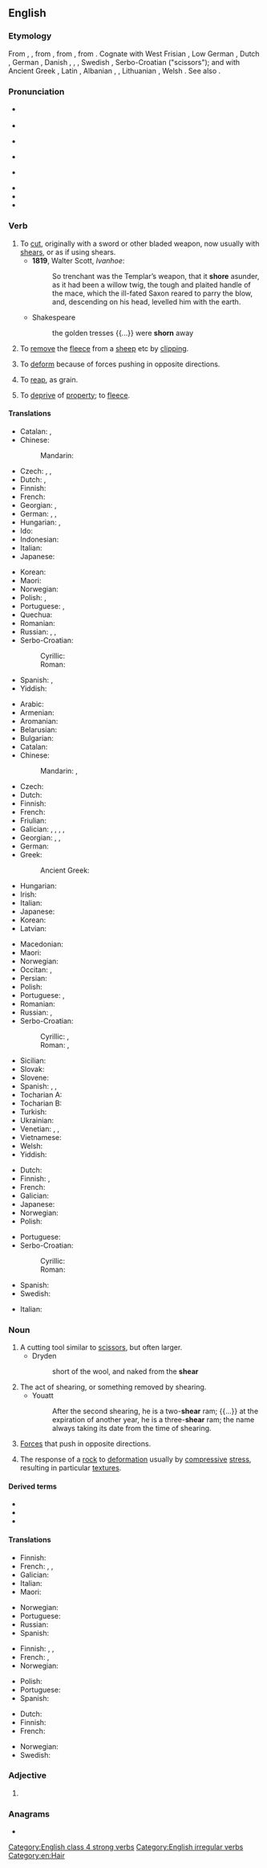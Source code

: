 {{also|Shear}}
==English==
{{wikipedia}}

===Etymology===
{{PIE root|en|(s)ker}}
From {{inh|en|enm|sheren}}, {{m|enm|scheren}}, from {{inh|en|ang|sċieran}}, from {{inh|en|gem-pro|*skeraną}}, from {{der|en|ine-pro|*(s)ker-|t=to cut}}. Cognate with West Frisian {{m|fy|skeare}}, Low German {{m|nds|scheren}}, Dutch {{m|nl|scheren}}, German {{m|de|scheren}}, Danish {{m|da|skære}}, {{cog|nb|skjære}}, {{cog|nn|skjera}}, Swedish {{m|sv|skära}}, Serbo-Croatian {{m|sh|škare}} ("scissors"); and {{qualifier|from Indo-European}} with Ancient Greek {{m|grc|κείρω||I cut off}}, Latin {{m|la|caro||flesh}}, Albanian {{m|sq|shqerr||to tear, cut}}, {{m|sq|harr||to cut, to mow}},  Lithuanian {{m|lt|skìrti||separate}}, Welsh {{m|cy|ysgar||separate}}. See also {{l|en|sharp}}.

===Pronunciation===
* {{a|UK}} {{IPA|/ʃɪə(ɹ)/|lang=en}}
* {{rhymes|ɪə(ɹ)|lang=en}}
* {{a|US}} {{IPA|/ʃiɹ/|lang=en}}
* {{rhymes|iɹ|lang=en}}
* {{a|[[near-square merger]]}} {{IPA|/ʃɛə/|lang=en}}
* {{rhymes|ɛː(ɹ)|lang=en}}
* {{audio|en-us-sheer.ogg|Audio (US)|lang=en}}
* {{homophones|lang=en|sheer}}

===Verb===
{{en-verb|shears|shearing|sheared|past2=shore|shorn|past_ptc2=sheared}}

# To [[cut]], originally with a sword or other bladed weapon, now usually with [[shears]], or as if using shears.
#* '''1819''', Walter Scott, ''Ivanhoe'':
#*: So trenchant was the Templar’s weapon, that it '''shore''' asunder, as it had been a willow twig, the tough and plaited handle of the mace, which the ill-fated Saxon reared to parry the blow, and, descending on his head, levelled him with the earth.
#* Shakespeare
#*: the golden tresses {{...}} were '''shorn''' away
# To [[remove]] the [[fleece]] from a [[sheep]] etc by [[clipping]].
# {{lb|en|physics}} To [[deform]] because of forces pushing in opposite directions.
# {{lb|en|Scotland}} To [[reap]], as grain.
#: {{rfquotek|Jamieson}}
# {{lb|en|figurative}} To [[deprive]] of [[property]]; to [[fleece]].

====Translations====
{{trans-top|to cut}}
* Catalan: {{t+|ca|esquilar}}, {{t+|ca|tondosar}}
* Chinese:
*: Mandarin: {{t+|cmn|切|tr=qiē|sc=Hani}}
* Czech: {{t+|cs|stříhat}}, {{t|cs|ostříhat}}, {{t|cs|ustřihnout}}
* Dutch: {{t+|nl|afsnijden}}, {{t+|nl|knippen}}
* Finnish: {{t+|fi|viiltää}}
* French: {{t+|fr|couper}}
* Georgian: {{t|ka|ჭრა|sc=Geor}}, {{t|ka|გაჭრა|sc=Geor}}
* German: {{t+|de|abschneiden}}, {{t+|de|schneiden}}, {{t+|de|scheren}} {{qualifier|hair, beard}}
* Hungarian: {{t+|hu|vág}}, {{t+|hu|levág}}
* Ido: {{t+|io|cizagar}}
* Indonesian: {{t+|id|memotong}}
* Italian: {{t+|it|tagliare}}
* Japanese: {{t+|ja|切る|tr=きる, kiru}}
{{trans-mid}}
* Korean: {{t+|ko|썰다}}
* Maori: {{t|mi|kutikuti}}
* Norwegian: {{t+|no|klippe}}
* Polish: {{t+|pl|ciąć}}, {{t+|pl|ścinać}}
* Portuguese: {{t+|pt|cortar}}, {{t+|pt|tosquiar}} {{qualifier|with shears}}
* Quechua: {{t|qu|rutuy}}
* Romanian: {{t+|ro|tunde}}
* Russian: {{t+|ru|ре́зать|impf}}, {{t+|ru|стричь|impf}} {{qualifier|to cut/trim hair}}, {{t+|ru|подстрига́ть|impf}} {{qualifier|to cut/trim hair}}
* Serbo-Croatian:
*: Cyrillic: {{t|sh|исећи|pf}}
*: Roman: {{t+|sh|iseći|pf}}
* Spanish: {{t+|es|cizallar}}, {{t+|es|cortar}}
* Yiddish: {{t|yi|שערן}}
{{trans-bottom}}

{{trans-top|to remove the fleece from a sheep}}
* Arabic: {{t|ar|قَصَّ}}
* Armenian: {{t+|hy|խուզել}}
* Aromanian: {{t|rup|tundu}}
* Belarusian: {{t|be|стры́гчы|impf}}
* Bulgarian: {{t+|bg|стри́жа|impf}}
* Catalan: {{t+|ca|tondre}}
* Chinese:
*: Mandarin: {{t+|cmn|剪斷|sc=Hani}}, {{t+|cmn|剪断|tr=jiǎnduàn|sc=Hani}}
* Czech: {{t+|cs|stříhat|m}}
* Dutch: {{t+|nl|scheren}}
* Finnish: {{t+|fi|keritä}}
* French: {{t+|fr|tondre}}
* Friulian: {{t|fur|tosâ}}
* Galician: {{t|gl|tosquiar}}, {{t|gl|esquiloar}}, {{t|gl|arrocar}}, {{t|gl|chamorrar}}, {{t|gl|rapar}}
* Georgian: {{t|ka|კრეჭვა|sc=Geor}}, {{t|ka|კრეჭა|sc=Geor}}, {{t|ka|გაკრეჭვა|sc=Geor}}
* German: {{t+|de|scheren}}
* Greek: {{t+|el|κουρεύω}}
*: Ancient Greek: {{t|grc|κείρω}}
* Hungarian: {{t+|hu|megnyír}}
* Irish: {{t|ga|lom}}
* Italian: {{t+|it|tosare}}
* Japanese: {{t+|ja|刈る|tr=かる, karu}}
* Korean: {{t+|ko|자르다}}
* Latvian: {{t|lv|cirpt}}
{{trans-mid}}
* Macedonian: {{t|mk|стриже|impf}}
* Maori: {{t|mi|kutikuti}}
* Norwegian: {{t+|no|klippe}}
* Occitan: {{t|oc|tónder}}, {{t|oc|tondre}}
* Persian: {{t+|fa|کوتاه کردن|tr=kutâh kardan}}
* Polish: {{t+|pl|strzyc|impf}}
* Portuguese: {{t+|pt|tosar}}, {{t+|pt|tosquiar}}
* Romanian: {{t+|ro|tunde}}
* Russian: {{t+|ru|стричь|impf}}, {{t+|ru|подстрига́ть|impf}}
* Serbo-Croatian:
*: Cyrillic: {{t|sh|стригати|impf}}, {{t|sh|стрићи|impf}}
*: Roman: {{t+|sh|strigati|impf}}, {{t+|sh|strići|impf}}
* Sicilian: {{t+|scn|tùnniri}}
* Slovak: {{t|sk|strihať|impf}}
* Slovene: {{t|sl|striči|impf}}
* Spanish: {{t+|es|esquilar}}, {{t+|es|tonsurar}}, {{t+|es|tundir}}
* Tocharian A: {{t|xto|wärk-}}
* Tocharian B: {{t|txb|wārk-}}
* Turkish: {{t+|tr|kırkmak}}
* Ukrainian: {{t|uk|стри́гти|impf}}
* Venetian: {{t|vec|toxar}}, {{t|vec|tondir}}, {{t|vec|tondar}}
* Vietnamese: {{t+|vi|cắt}}
* Welsh: {{t+|cy|cneifio}}
* Yiddish: {{t|yi|שערן‎}}
{{trans-bottom}}

{{trans-top|to deform because of shearing forces}}
* Dutch: {{t+|nl|afschuiven}}
* Finnish: {{t+|fi|leikata}}, {{t+|fi|leikkautua}}
* French: {{t+|fr|cisailler}}
* Galician: {{t|gl|cisallar}}
* Japanese: {{t|ja|剪断|tr=せんだんする, sendan suru|alt=剪断する}}
* Norwegian: {{t+|no|klippe}}
* Polish: {{t+|pl|ścinać|impf}}
{{trans-mid}}
* Portuguese: {{t|pt|cisalhar}}
* Serbo-Croatian:
*: Cyrillic: {{t|sh|извити|pf}}
*: Roman: {{t+|sh|izviti|pf}}
* Spanish: {{t+|es|distorsionar}}
* Swedish: {{t+|sv|skjuva}}
{{trans-bottom}}

{{checktrans-top}}
* Italian: {{t+check|it|spezzare}}
{{trans-mid}}
{{trans-bottom}}

===Noun===
{{en-noun|~}}

# A cutting tool similar to [[scissors]], but often larger.
#* Dryden
#*: short of the wool, and naked from the '''shear'''
# The act of shearing, or something removed by shearing.
#* Youatt
#*: After the second shearing, he is a two-'''shear''' ram; {{...}} at the expiration of another year, he is a three-'''shear''' ram; the name always taking its date from the time of shearing.
# {{lb|en|physics}} [[force|Forces]] that push in opposite directions.
# {{lb|en|geology}} The response of a [[rock]] to [[deformation]] usually by [[compressive]] [[stress]], resulting in particular [[texture]]s.

====Derived terms====
* {{l|en|megashear}}
* {{l|en|shearer}}
* {{l|en|wind shear}}

====Translations====
{{trans-top|a cutting tool similar to scissors}}
* Finnish: {{t+|fi|keritsimet|p}}
* French: {{t+|fr|cisailles|f-p}}, {{t+|fr|cisaille|f}}, {{t+|fr|tondeuse|f}}
* Galician: {{t|gl|cisalla|f}}
* Italian: {{t|it|cesoia|f}}
* Maori: {{t|mi|kutikuti}}
{{trans-mid}}
* Norwegian: {{t|no|bøylesaks|c}}
* Portuguese: {{t|pt|tosquiadeira|f}}
* Russian: {{t+|ru|ножницы|p|sc=Cyrl}}
* Spanish: {{t+|es|cizalla|f}}
{{trans-bottom}}

{{trans-top|the act of shearing, or something removed by shearing}}
* Finnish: {{t+|fi|leikkaus}}, {{t+|fi|leike}}, {{t|fi|leikkuu}}
* French: {{t+|fr|tonte|f}}, {{t+|fr|tondaison|f}}
* Norwegian: {{t|no|klipp|m}}
{{trans-mid}}
* Polish: {{t+|pl|ścinanie|n}}
* Portuguese: {{t+|pt|poda}}
* Spanish: {{t+|es|cizallado}}
{{trans-bottom}}

{{trans-top|a force that produces a shearing strain}}
* Dutch: {{t|nl|afschuifkracht|m}}
* Finnish: {{t|fi|leikkausvoima}}
* French: {{t+|fr|cisaillement|m}}
{{trans-mid}}
* Norwegian: {{t|no|klipp|n}}
* Swedish: {{t|sv|skjuvning|c}}
{{trans-bottom}}

===Adjective===
{{en-adj|?}}

# {{misspelling of|sheer|lang=en}}

===Anagrams===
* {{anagrams|en|a=aehrs|Asher|Rahes|Share|asher|earsh|hares|harse|hears|rheas|sehar|sehra|share}}

[[Category:English class 4 strong verbs]]
[[Category:English irregular verbs]]
[[Category:en:Hair]]